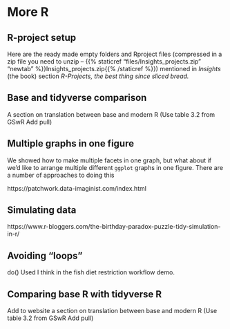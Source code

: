 # More R {#more-R}


## R-project setup

Here are the ready made empty folders and Rproject files (compressed in a zip file you need to unzip -- {{% staticref "files/Insights_projects.zip" "newtab" %}}Insights_projects.zip{{% /staticref %}}) mentioned in *Insights* (the book) section *R-Projects, the best thing since sliced bread.*

## Base and tidyverse comparison

A section on translation between base and modern R (Use table 3.2 from GSwR
Add pull)

## Multiple graphs in one figure

We showed how to make multiple facets in one graph, but what about if we'd like to arrange multiple different `ggplot` graphs in one figure. There are a number of approaches to doing this 

https://patchwork.data-imaginist.com/index.html

## Simulating data

https://www.r-bloggers.com/the-birthday-paradox-puzzle-tidy-simulation-in-r/

## Avoiding "loops"

do()
Used I think in the fish diet restriction workflow demo.

## Comparing base R with tidyverse R

Add to website a section on translation between base and modern R (Use table 3.2 from GSwR
Add pull)